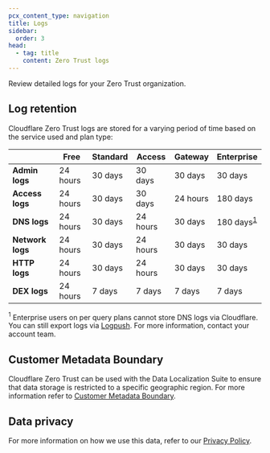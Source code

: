 ```yaml
---
pcx_content_type: navigation
title: Logs
sidebar:
  order: 3
head:
  - tag: title
    content: Zero Trust logs
---
```



Review detailed logs for your Zero Trust organization.

<DirectoryListing />

## Log retention

Cloudflare Zero Trust logs are stored for a varying period of time based on the service used and plan type:

| | Free | Standard | Access | Gateway | Enterprise |
| ----| ------ | ------ | ------ | ------ | -------- |
| **Admin logs** | 24 hours | 30 days | 30 days | 30 days | 30 days | 180 days |
| **Access logs** | 24 hours | 30 days | 30 days | 24 hours | 180 days |
| **DNS logs** | 24 hours | 30 days | 24 hours | 30 days | 180 days<sup><a href="#footnote-1">1</a></sup> |
| **Network logs** | 24 hours | 30 days | 24 hours | 30 days | 30 days |
| **HTTP logs** | 24 hours | 30 days | 24 hours | 30 days | 30 days |
| **DEX logs** | 24 hours | 7 days | 7 days | 7 days | 7 days |

<a name="footnote-1"><sup>1</sup></a> Enterprise users on per query plans cannot store DNS logs via Cloudflare.
You can still export logs via [Logpush](/cloudflare-one/insights/logs/logpush/).
For more information, contact your account team.

## Customer Metadata Boundary

Cloudflare Zero Trust can be used with the Data Localization Suite to ensure that data storage is restricted to a specific geographic region. For more information refer to [Customer Metadata Boundary](/data-localization/metadata-boundary/).

## Data privacy

For more information on how we use this data, refer to our [Privacy Policy](https://www.cloudflare.com/application/privacypolicy/).
